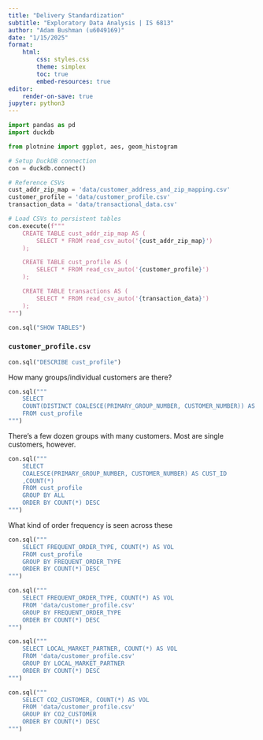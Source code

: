 ```yaml
---
title: "Delivery Standardization"
subtitle: "Exploratory Data Analysis | IS 6813"
author: "Adam Bushman (u6049169)"
date: "1/15/2025"
format: 
    html:
        css: styles.css
        theme: simplex
        toc: true
        embed-resources: true
editor:
    render-on-save: true
jupyter: python3
---
```


```python
import pandas as pd
import duckdb

from plotnine import ggplot, aes, geom_histogram
```


```python
# Setup DuckDB connection
con = duckdb.connect()

# Reference CSVs
cust_addr_zip_map = 'data/customer_address_and_zip_mapping.csv'
customer_profile = 'data/customer_profile.csv'
transaction_data = 'data/transactional_data.csv'
```


```python
# Load CSVs to persistent tables
con.execute(f"""
    CREATE TABLE cust_addr_zip_map AS (
        SELECT * FROM read_csv_auto('{cust_addr_zip_map}')
    );

    CREATE TABLE cust_profile AS (
        SELECT * FROM read_csv_auto('{customer_profile}')
    );

    CREATE TABLE transactions AS (
        SELECT * FROM read_csv_auto('{transaction_data}')
    );
""")
```


```python
con.sql("SHOW TABLES")
```




### `customer_profile.csv`

```python
con.sql("DESCRIBE cust_profile")
```


How many groups/individual customers are there?

```python
con.sql("""
    SELECT
    COUNT(DISTINCT COALESCE(PRIMARY_GROUP_NUMBER, CUSTOMER_NUMBER)) AS TOT_CUST
    FROM cust_profile
""")
```

There's a few dozen groups with many customers. Most are single customers, however. 

```python
con.sql("""
    SELECT
    COALESCE(PRIMARY_GROUP_NUMBER, CUSTOMER_NUMBER) AS CUST_ID
    ,COUNT(*)
    FROM cust_profile
    GROUP BY ALL
    ORDER BY COUNT(*) DESC
""")
```

What kind of order frequency is seen across these 

```python
con.sql("""
    SELECT FREQUENT_ORDER_TYPE, COUNT(*) AS VOL
    FROM cust_profile
    GROUP BY FREQUENT_ORDER_TYPE
    ORDER BY COUNT(*) DESC
""")
```


```python
con.sql("""
    SELECT FREQUENT_ORDER_TYPE, COUNT(*) AS VOL
    FROM 'data/customer_profile.csv'
    GROUP BY FREQUENT_ORDER_TYPE
    ORDER BY COUNT(*) DESC
""")
```


```python
con.sql("""
    SELECT LOCAL_MARKET_PARTNER, COUNT(*) AS VOL
    FROM 'data/customer_profile.csv'
    GROUP BY LOCAL_MARKET_PARTNER
    ORDER BY COUNT(*) DESC
""")
```


```python
con.sql("""
    SELECT CO2_CUSTOMER, COUNT(*) AS VOL
    FROM 'data/customer_profile.csv'
    GROUP BY CO2_CUSTOMER
    ORDER BY COUNT(*) DESC
""")
```

